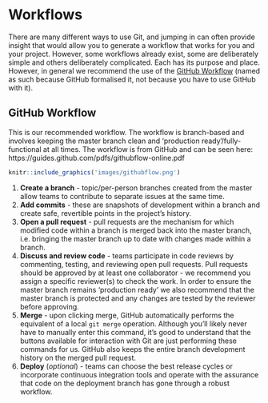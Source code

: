 \newpage

# Workflows {-}

There are many different ways to use Git, and jumping in can often provide insight that would allow you to generate a workflow that works for you and your project. However, some workflows already exist, some are deliberately simple and others deliberately complicated. Each has its purpose and place. However, in general we recommend the use of the [GitHub Workflow](#github-workflow) (named as such because GitHub formalised it, not because you have to use GitHub with it). 

## GitHub Workflow {-}

This is our recommended workflow. The workflow is branch-based and involves keeping the master branch clean and 'production ready'/fully-functional at all times. The workflow is from GitHub and can be seen here: https://guides.github.com/pdfs/githubflow-online.pdf 

```r
knitr::include_graphics('images/githubflow.png')
```

1. **Create a branch** - topic/per-person branches created from the master allow teams to contribute to separate issues at the same time.
2. **Add commits** - these are snapshots of development within a branch and create safe, revertible points in the project's history.
3. **Open a pull request** - pull requests are the mechanism for which modified code within a branch is merged back into the master branch, i.e. bringing the master branch up to date with changes made within a branch.
4. **Discuss and review code** - teams participate in code reviews by commenting, testing, and reviewing open pull requests. Pull requests should be approved by at least one collaborator - we recommend you assign a specific reviewer(s) to check the work. In order to ensure the master branch remains 'production ready' we also recommend that the master branch is protected and any changes are tested by the reviewer before approving.
5. **Merge** - upon clicking merge, GitHub automatically performs the equivalent of a local `git merge` operation. Although you'll likely never have to manually enter this command, it's good to understand that the buttons available for interaction with Git are just performing these commands for us. GitHub also keeps the entire branch development history on the merged pull request.
6. **Deploy** (*optional*) - teams can choose the best release cycles or incorporate continuous integration tools and operate with the assurance that code on the deployment branch has gone through a robust workflow.
